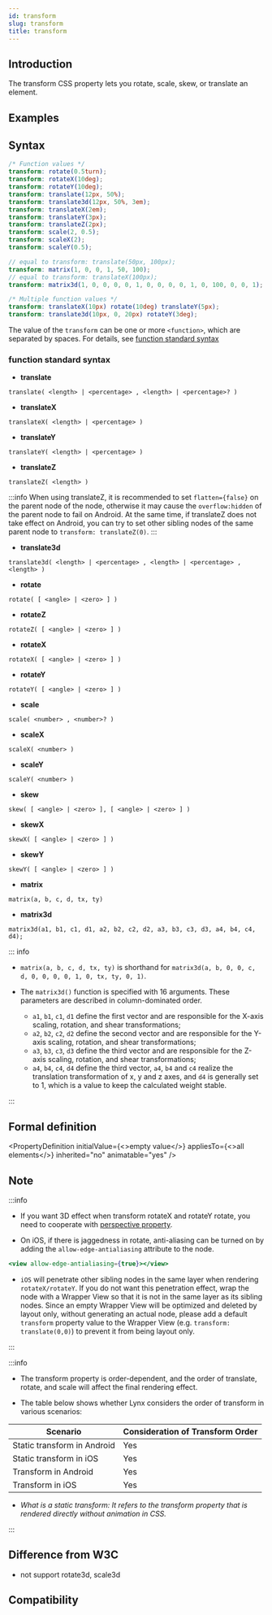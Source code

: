 ```yaml
---
id: transform
slug: transform
title: transform
---
```


## Introduction

The transform CSS property lets you rotate, scale, skew, or translate an element.

## Examples


<Go
  example="css-api"
  defaultFile="src/transform/App.tsx"
  img="https://lf-lynx.tiktok-cdns.com/obj/lynx-artifacts-oss-sg/lynx-website/assets/doc/css/transform.jpg"
  entry="src/transform"
  defaultEntryFile="dist/transform.lynx.bundle"
/>

## Syntax

```scss
/* Function values */
transform: rotate(0.5turn);
transform: rotateX(10deg);
transform: rotateY(10deg);
transform: translate(12px, 50%);
transform: translate3d(12px, 50%, 3em);
transform: translateX(2em);
transform: translateY(3px);
transform: translateZ(2px);
transform: scale(2, 0.5);
transform: scaleX(2);
transform: scaleY(0.5);

// equal to transform: translate(50px, 100px);
transform: matrix(1, 0, 0, 1, 50, 100);
// equal to transform: translateX(100px);
transform: matrix3d(1, 0, 0, 0, 0, 1, 0, 0, 0, 0, 1, 0, 100, 0, 0, 1);

/* Multiple function values */
transform: translateX(10px) rotate(10deg) translateY(5px);
transform: translate3d(10px, 0, 20px) rotateY(3deg);
```

The value of the `transform` can be one or more `<function>`, which are separated by spaces. For details, see [function standard syntax](#function-standard-syntax)

### function standard syntax

- **translate**

```
translate( <length> | <percentage> , <length> | <percentage>? )
```

- **translateX**

```
translateX( <length> | <percentage> )
```

- **translateY**

```
translateY( <length> | <percentage> )
```

- **translateZ**

```
translateZ( <length> )
```

:::info
When using translateZ, it is recommended to set `flatten={false}` on the parent node of the node, otherwise it may cause the `overflow:hidden` of the parent node to fail on Android.
At the same time, if translateZ does not take effect on Android, you can try to set other sibling nodes of the same parent node to `transform: translateZ(0)`.
:::

- **translate3d**

```
translate3d( <length> | <percentage> , <length> | <percentage> , <length> )
```

- **rotate**

```
rotate( [ <angle> | <zero> ] )
```

- **rotateZ**

```
rotateZ( [ <angle> | <zero> ] )
```

- **rotateX**

```
rotateX( [ <angle> | <zero> ] )
```

- **rotateY**

```
rotateY( [ <angle> | <zero> ] )
```

- **scale**

```
scale( <number> , <number>? )
```

- **scaleX**

```
scaleX( <number> )
```

- **scaleY**

```
scaleY( <number> )
```

- **skew**

```
skew( [ <angle> | <zero> ], [ <angle> | <zero> ] )
```

- **skewX**

```
skewX( [ <angle> | <zero> ] )
```

- **skewY**

```
skewY( [ <angle> | <zero> ] )
```

- **matrix**

```
matrix(a, b, c, d, tx, ty)
```

- **matrix3d**

```
matrix3d(a1, b1, c1, d1, a2, b2, c2, d2, a3, b3, c3, d3, a4, b4, c4, d4);
```

::: info

- `matrix(a, b, c, d, tx, ty)` is shorthand for `matrix3d(a, b, 0, 0, c, d, 0, 0, 0, 0, 1, 0, tx, ty, 0, 1)`.

- The `matrix3d()` function is specified with 16 arguments. These parameters are described in column-dominated order.

  - `a1`, `b1`, `c1`, `d1`
    define the first vector and are responsible for the X-axis scaling, rotation, and shear transformations;
  - `a2`, `b2`, `c2`, `d2`
    define the second vector and are responsible for the Y-axis scaling, rotation, and shear transformations;
  - `a3`, `b3`, `c3`, `d3`
    define the third vector and are responsible for the Z-axis scaling, rotation, and shear transformations;
  - `a4`, `b4`, `c4`, `d4`
    define the third vector, `a4`, `b4` and `c4` realize the translation transformation of x, y and z axes, and `d4` is generally set to 1, which is a value to keep the calculated weight stable.

:::

## Formal definition


<PropertyDefinition
  initialValue={<>empty value</>}
  appliesTo={<>all elements</>}
  inherited="no"
  animatable="yes"
/>

## Note

:::info

- If you want 3D effect when transform rotateX and rotateY rotate, you need to cooperate with [perspective property](./perspective.mdx).

- On iOS, if there is jaggedness in rotate, anti-aliasing can be turned on by adding the `allow-edge-antialiasing` attribute to the node.

```jsx
<view allow-edge-antialiasing={true}></view>
```

- `iOS` will penetrate other sibling nodes in the same layer when rendering `rotateX/rotateY`. If you do not want this penetration effect, wrap the node with a Wrapper View so that it is not in the same layer as its sibling nodes. Since an empty Wrapper View will be optimized and deleted by layout only, without generating an actual node, please add a default `transform` property value to the Wrapper View (e.g. `transform: translate(0,0)`) to prevent it from being layout only.

:::

:::info

- The transform property is order-dependent, and the order of translate, rotate, and scale will affect the final rendering effect.

- The table below shows whether Lynx considers the order of transform in various scenarios:

| Scenario                    | Consideration of Transform Order |
| --------------------------- | -------------------------------- |
| Static transform in Android | Yes                              |
| Static transform in iOS     | Yes                              |
| Transform in Android        | Yes                              |
| Transform in iOS            | Yes                              |

- _What is a static transform: It refers to the transform property that is rendered directly without animation in CSS._

:::

## Difference from W3C

- not support rotate3d, scale3d

## Compatibility


<LegacyCompatTable metadata="css/properties/transform" />
